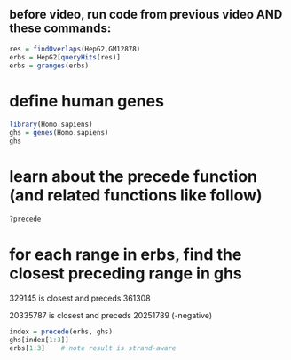 ## before video, run code from previous video AND these commands:


```{r}
res = findOverlaps(HepG2,GM12878)
erbs = HepG2[queryHits(res)]
erbs = granges(erbs)

```

# define human genes

```{r}
library(Homo.sapiens)
ghs = genes(Homo.sapiens)
ghs

```

# learn about the precede function (and related functions like follow)

```{r}
?precede

```

# for each range in erbs, find the closest preceding range in ghs

329145 is closest and preceds 361308

20335787 is closest and preceds 20251789 (-negative)
```{r}
index = precede(erbs, ghs)
ghs[index[1:3]]
erbs[1:3]    # note result is strand-aware

```

